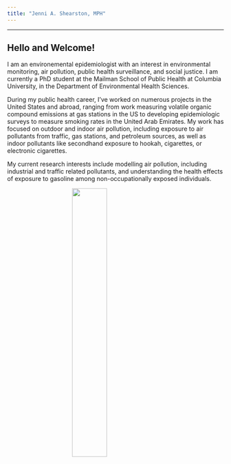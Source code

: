 ```yaml
---
title: "Jenni A. Shearston, MPH"
---
```


***

## Hello and Welcome!

I am an environemental epidemiologist with an interest in  environmental monitoring, air pollution, public health surveillance, and social justice. I am currently a PhD student at the Mailman School of Public Health at Columbia University, in the Department of Environmental Health Sciences.  

During my public health career, I've worked on numerous projects in the United States and abroad, ranging from work measuring volatile organic compound emissions at gas stations in the US to developing epidemiologic surveys to measure smoking rates in the United Arab Emirates. My work has focused on outdoor and indoor air pollution, including exposure to air pollutants from traffic, gas stations, and petroleum sources, as well as indoor pollutants like secondhand exposure to hookah, cigarettes, or electronic cigarettes. 

My current research interests include modelling air pollution, including industrial  and traffic related pollutants, and understanding the health effects of exposure to gasoline among non-occupationally exposed individuals. 

<img src="images/headshot1.jpg" style="width:40%; display: block; margin: 0 auto">












